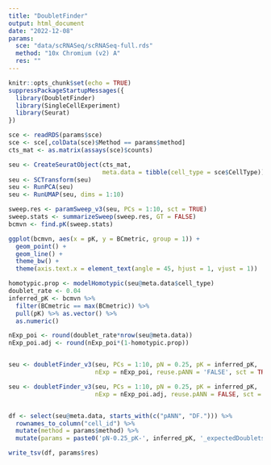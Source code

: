 ```yaml
---
title: "DoubletFinder"
output: html_document
date: "2022-12-08"
params:
  sce: "data/scRNASeq/scRNASeq-full.rds"
  method: "10x Chromium (v2) A"
  res: ""
---
```


```r
knitr::opts_chunk$set(echo = TRUE)
suppressPackageStartupMessages({
  library(DoubletFinder)
  library(SingleCellExperiment)
  library(Seurat)
})
```

```r
sce <- readRDS(params$sce)
sce <- sce[,colData(sce)$Method == params$method]
cts_mat <- as.matrix(assays(sce)$counts)

seu <- CreateSeuratObject(cts_mat,
                          meta.data = tibble(cell_type = sce$CellType))
seu <- SCTransform(seu)
seu <- RunPCA(seu)
seu <- RunUMAP(seu, dims = 1:10)
```


```r
sweep.res <- paramSweep_v3(seu, PCs = 1:10, sct = TRUE)
sweep.stats <- summarizeSweep(sweep.res, GT = FALSE)
bcmvn <- find.pK(sweep.stats)

ggplot(bcmvn, aes(x = pK, y = BCmetric, group = 1)) +
  geom_point() +
  geom_line() +
  theme_bw() +
  theme(axis.text.x = element_text(angle = 45, hjust = 1, vjust = 1))
```


```r
homotypic.prop <- modelHomotypic(seu@meta.data$cell_type)
doublet_rate <- 0.04
inferred_pK <- bcmvn %>% 
  filter(BCmetric == max(BCmetric)) %>% 
  pull(pK) %>% as.vector() %>% 
  as.numeric()

nExp_poi <- round(doublet_rate*nrow(seu@meta.data))
nExp_poi.adj <- round(nExp_poi*(1-homotypic.prop))


seu <- doubletFinder_v3(seu, PCs = 1:10, pN = 0.25, pK = inferred_pK, 
                        nExp = nExp_poi, reuse.pANN = 'FALSE', sct = TRUE)

seu <- doubletFinder_v3(seu, PCs = 1:10, pN = 0.25, pK = inferred_pK, 
                        nExp = nExp_poi.adj, reuse.pANN = FALSE, sct = TRUE)


df <- select(seu@meta.data, starts_with(c("pANN", "DF."))) %>%
  rownames_to_column("cell_id") %>% 
  mutate(method = params$method) %>%
  mutate(params = paste0('pN-0.25_pK-', inferred_pK, '_expectedDoublets-', nExp_poi, '_expectedDoubletsAdj-', nExp_poi.adj))

write_tsv(df, params$res)
```